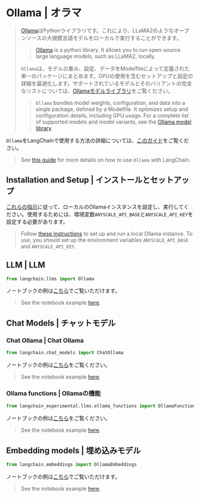 # Ollama | オラマ

> [Ollama](https://ollama.ai/)はPythonライブラリです。これにより、LLaMA2のようなオープンソースの大規模言語モデルをローカルで実行することができます。
>
> > [Ollama](https://ollama.ai/) is a python library. It allows you to run open-source large language models,
> > such as LLaMA2, locally.
>
> `Ollama`は、モデルの重み、設定、データをModelfileによって定義された単一のパッケージにまとめます。GPUの使用を含むセットアップと設定の詳細を最適化します。サポートされているモデルとそのバリアントの完全なリストについては、[Ollamaモデルライブラリ](https://ollama.ai/library)をご覧ください。
>
> > `Ollama` bundles model weights, configuration, and data into a single package, defined by a Modelfile.
> > It optimizes setup and configuration details, including GPU usage.
> > For a complete list of supported models and model variants, see the [Ollama model library](https://ollama.ai/library).

`Ollama`をLangChainで使用する方法の詳細については、[このガイド](https://python.langchain.com/docs/guides/local_llms#quickstart)をご覧ください。

> See [this guide](https://python.langchain.com/docs/guides/local_llms#quickstart) for more details
> on how to use `Ollama` with LangChain.

## Installation and Setup | インストールとセットアップ

[これらの指示](https://github.com/jmorganca/ollama?tab=readme-ov-file#ollama)に従って、ローカルのOllamaインスタンスを設定し、実行してください。使用するためには、環境変数`ANYSCALE_API_BASE`と`ANYSCALE_API_KEY`を設定する必要があります。

> Follow [these instructions](https://github.com/jmorganca/ollama?tab=readme-ov-file#ollama)
> to set up and run a local Ollama instance.
> To use, you should set up the environment variables `ANYSCALE_API_BASE` and
> `ANYSCALE_API_KEY`.

## LLM | LLM

```python
from langchain.llms import Ollama
```

ノートブックの例は[こちら](/docs/integrations/llms/ollama)でご覧いただけます。

> See the notebook example [here](/docs/integrations/llms/ollama).

## Chat Models | チャットモデル

### Chat Ollama | Chat Ollama

```python
from langchain.chat_models import ChatOllama
```

ノートブックの例は[こちら](/docs/integrations/chat/ollama)をご覧ください。

> See the notebook example [here](/docs/integrations/chat/ollama).

### Ollama functions | Ollamaの機能

```python
from langchain_experimental.llms.ollama_functions import OllamaFunctions
```

ノートブックの例は[こちら](/docs/integrations/chat/ollama_functions)をご覧ください。

> See the notebook example [here](/docs/integrations/chat/ollama_functions).

## Embedding models | 埋め込みモデル

```python
from langchain.embeddings import OllamaEmbeddings
```

ノートブックの例は[こちら](/docs/integrations/text_embedding/ollama)でご覧いただけます。

> See the notebook example [here](/docs/integrations/text_embedding/ollama).
